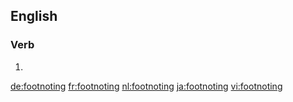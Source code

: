 ==English==

===Verb===
{{head|en|present participle}}

# {{present participle of|footnote|lang=en}}

[[de:footnoting]]
[[fr:footnoting]]
[[nl:footnoting]]
[[ja:footnoting]]
[[vi:footnoting]]